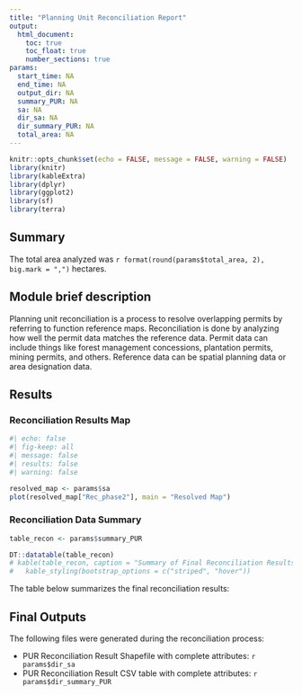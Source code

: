 ```yaml
---
title: "Planning Unit Reconciliation Report"
output:
  html_document:
    toc: true
    toc_float: true
    number_sections: true
params:
  start_time: NA
  end_time: NA
  output_dir: NA
  summary_PUR: NA
  sa: NA
  dir_sa: NA
  dir_summary_PUR: NA
  total_area: NA
---
```


```r
knitr::opts_chunk$set(echo = FALSE, message = FALSE, warning = FALSE)
library(knitr)
library(kableExtra)
library(dplyr)
library(ggplot2)
library(sf)
library(terra)
```

## Summary

The total area analyzed was `r format(round(params$total_area, 2), big.mark = ",")` hectares.

## Module brief description

Planning unit reconciliation is a process to resolve overlapping permits by referring to function reference maps. Reconciliation is done by analyzing how well the permit data matches the reference data. Permit data can include things like forest management concessions, plantation permits, mining permits, and others. Reference data can be spatial planning data or area designation data.

## Results

### Reconciliation Results Map
```r
#| echo: false
#| fig-keep: all
#| message: false
#| results: false
#| warning: false

resolved_map <- params$sa
plot(resolved_map["Rec_phase2"], main = "Resolved Map")
```

### Reconciliation Data Summary

```r
table_recon <- params$summary_PUR

DT::datatable(table_recon)
# kable(table_recon, caption = "Summary of Final Reconciliation Results") %>%
#   kable_styling(bootstrap_options = c("striped", "hover"))
```

The table below summarizes the final reconciliation results:

## Final Outputs
The following files were generated during the reconciliation process:

- PUR Reconciliation Result Shapefile with complete attributes: `r params$dir_sa`
- PUR Reconciliation Result CSV table with complete attributes: `r params$dir_summary_PUR`
